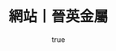 ---
pubDate: 2024-12-10
author:
    name: Sunny Fan
    link: https://github.com/sunnisacoder

openLink: https://tymi.com.tw/en/about
title: "網站丨晉英金屬"
description: "製作關於我們列表及內頁、組件製作（語言切換鈕、cookie、隱私權彈窗、聯絡我們表單），使用pug、sass、jquery 製作而成。"
image:
    source: "@assets/images/blog/tymi.png"
    alt: "tymi"
tags: ["pug", "sass", "jquery", "php", "web development"]
---